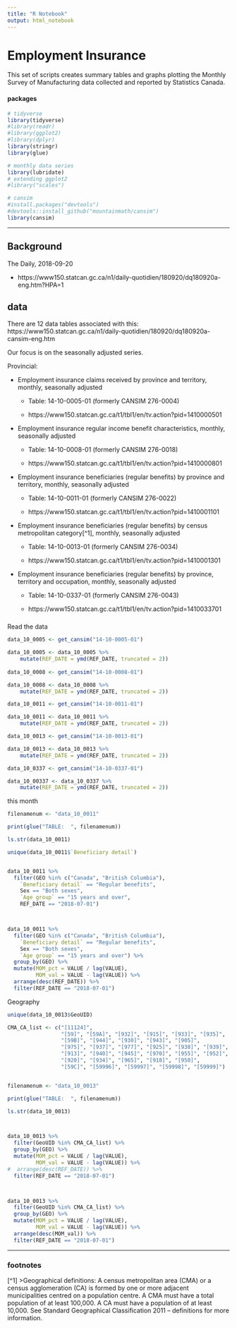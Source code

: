 ```yaml
---
title: "R Notebook"
output: html_notebook
---
```


# Employment Insurance


This set of scripts creates summary tables and graphs plotting the Monthly Survey of Manufacturing data collected and reported by Statistics Canada.

#### packages

```r

# tidyverse
library(tidyverse)
#library(readr)
#library(ggplot2) 
#library(dplyr)
library(stringr)
library(glue)

# monthly data series
library(lubridate)
# extending ggplot2
#library("scales")

# cansim
#install.packages("devtools")
#devtools::install_github("mountainmath/cansim")
library(cansim)

```

---

## Background

The Daily, 2018-09-20

* https://www150.statcan.gc.ca/n1/daily-quotidien/180920/dq180920a-eng.htm?HPA=1 



## data

There are 12 data tables associated with this:
https://www150.statcan.gc.ca/n1/daily-quotidien/180920/dq180920a-cansim-eng.htm


Our focus is on the seasonally adjusted series.



Provincial:

* Employment insurance claims received by province and territory, monthly, seasonally adjusted

  - Table: 14-10-0005-01 (formerly CANSIM  276-0004)
  
  - https://www150.statcan.gc.ca/t1/tbl1/en/tv.action?pid=1410000501 

* Employment insurance regular income benefit characteristics, monthly, seasonally adjusted

  - Table: 14-10-0008-01 (formerly CANSIM  276-0018)
  
  - https://www150.statcan.gc.ca/t1/tbl1/en/tv.action?pid=1410000801
  
* Employment insurance beneficiaries (regular benefits) by province and territory, monthly, seasonally adjusted

  - Table: 14-10-0011-01 (formerly CANSIM  276-0022)

  - https://www150.statcan.gc.ca/t1/tbl1/en/tv.action?pid=1410001101
  
* Employment insurance beneficiaries (regular benefits) by census metropolitan category[^1], monthly, seasonally adjusted

  - Table: 14-10-0013-01 (formerly CANSIM  276-0034)

  - https://www150.statcan.gc.ca/t1/tbl1/en/tv.action?pid=1410001301
  
  
* Employment insurance beneficiaries (regular benefits) by province, territory and occupation, monthly, seasonally adjusted

  - Table: 14-10-0337-01 (formerly CANSIM  276-0043)

  - https://www150.statcan.gc.ca/t1/tbl1/en/tv.action?pid=1410033701
  


###

Read the data


```r

data_10_0005 <- get_cansim("14-10-0005-01")

data_10_0005 <- data_10_0005 %>%
    mutate(REF_DATE = ymd(REF_DATE, truncated = 2)) 
  
data_10_0008 <- get_cansim("14-10-0008-01")

data_10_0008 <- data_10_0008 %>%
    mutate(REF_DATE = ymd(REF_DATE, truncated = 2)) 

data_10_0011 <- get_cansim("14-10-0011-01")

data_10_0011 <- data_10_0011 %>%
    mutate(REF_DATE = ymd(REF_DATE, truncated = 2)) 

data_10_0013 <- get_cansim("14-10-0013-01")

data_10_0013 <- data_10_0013 %>%
    mutate(REF_DATE = ymd(REF_DATE, truncated = 2)) 

data_10_0337 <- get_cansim("14-10-0337-01")

data_10_00337 <- data_10_0337 %>%
    mutate(REF_DATE = ymd(REF_DATE, truncated = 2)) 

```



this month

```r

filenamenum <- "data_10_0011"

print(glue("TABLE:  ", filenamenum))

ls.str(data_10_0011)

unique(data_10_0011$`Beneficiary detail`)


data_10_0011 %>%
  filter(GEO %in% c("Canada", "British Columbia"),
    `Beneficiary detail` == "Regular benefits",
    Sex == "Both sexes",
    `Age group` == "15 years and over",
    REF_DATE == "2018-07-01")



data_10_0011 %>%
  filter(GEO %in% c("Canada", "British Columbia"),
    `Beneficiary detail` == "Regular benefits",
    Sex == "Both sexes",
    `Age group` == "15 years and over") %>%
  group_by(GEO) %>%
  mutate(MOM_pct = VALUE / lag(VALUE),
         MOM_val = VALUE - lag(VALUE)) %>%
  arrange(desc(REF_DATE)) %>%
  filter(REF_DATE == "2018-07-01")

```



Geography


```r


unique(data_10_0013$GeoUID)

CMA_CA_list <- c("[11124]",
                 "[59]", "[59A]", "[932]", "[915]", "[933]", "[935]", 
                 "[59B]", "[944]", "[930]", "[943]", "[905]", 
                 "[975]", "[937]", "[977]", "[925]", "[938]", "[939]", 
                 "[913]", "[940]", "[945]", "[970]", "[955]", "[952]", 
                 "[920]", "[934]", "[965]", "[918]", "[950]", 
                 "[59C]", "[59996]", "[59997]", "[59998]", "[59999]")


filenamenum <- "data_10_0013"

print(glue("TABLE:  ", filenamenum))

ls.str(data_10_0013)



data_10_0013 %>%
  filter(GeoUID %in% CMA_CA_list) %>%
  group_by(GEO) %>%
  mutate(MOM_pct = VALUE / lag(VALUE),
         MOM_val = VALUE - lag(VALUE)) %>%
#  arrange(desc(REF_DATE)) %>%
  filter(REF_DATE == "2018-07-01")



data_10_0013 %>%
  filter(GeoUID %in% CMA_CA_list) %>%
  group_by(GEO) %>%
  mutate(MOM_pct = VALUE / lag(VALUE),
         MOM_val = VALUE - lag(VALUE)) %>%
  arrange(desc(MOM_val)) %>%
  filter(REF_DATE == "2018-07-01")

```


***

### footnotes

[^1]
>Geographical definitions: A census metropolitan area (CMA) or a census agglomeration (CA) is formed by one or more adjacent municipalities centred on a population centre. A CMA must have a total population of at least 100,000. A CA must have a population of at least 10,000. See Standard Geographical Classification 2011 – definitions for more information.
